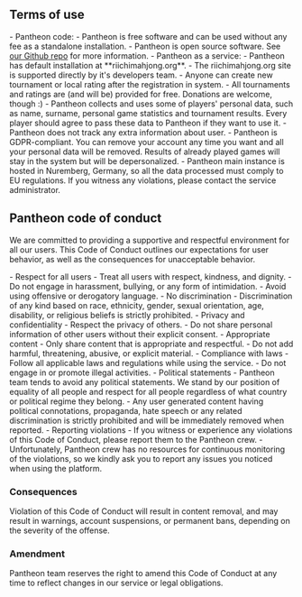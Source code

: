 
<Meta title='Pantheon code of conduct'
      description='List of code of conduct for Mahjong Pantheon' />

## Terms of use

<section className='sparseList'>
- Pantheon code:
  - Pantheon is free software and can be used without any fee as a standalone installation.
  - Pantheon is open source software. See <a href='https://github.com/MahjongPantheon/pantheon/' target='_blank'>our Github repo</a> for more information.
- Pantheon as a service:
  - Pantheon has default installation at **riichimahjong.org**.
  - The riichimahjong.org site is supported directly by it's developers team.
  - Anyone can create new tournament or local rating after the registration in system.
  - All tournaments and ratings are (and will be) provided for free. Donations are welcome, though :)
  - Pantheon collects and uses some of players' personal data, such as name, surname, personal game statistics and tournament results. Every player should agree to pass these data to Pantheon if they want to use it.
  - Pantheon does not track any extra information about user.
  - Pantheon is GDPR-compliant. You can remove your account any time you want and all your personal data will be removed.
    Results of already played games will stay in the system but will be depersonalized.
  - Pantheon main instance is hosted in Nuremberg, Germany, so all the data processed must comply to EU regulations. If you witness any violations, please contact the service administrator.
</section>

## Pantheon code of conduct

We are committed to providing a supportive and respectful environment for all our users. This Code of Conduct outlines
our expectations for user behavior, as well as the consequences for unacceptable behavior.

<section className='sparseList'>
- Respect for all users
  - Treat all users with respect, kindness, and dignity.
  - Do not engage in harassment, bullying, or any form of intimidation.
  - Avoid using offensive or derogatory language.
- No discrimination
  - Discrimination of any kind based on race, ethnicity, gender, sexual orientation, age, disability, or religious
    beliefs is strictly prohibited.
- Privacy and confidentiality
  - Respect the privacy of others.
  - Do not share personal information of other users without their explicit consent.
- Appropriate content
  - Only share content that is appropriate and respectful.
  - Do not add harmful, threatening, abusive, or explicit material.
- Compliance with laws
  - Follow all applicable laws and regulations while using the service.
  - Do not engage in or promote illegal activities.
- Political statements
  - Pantheon team tends to avoid any political statements. We stand by our position of equality of all people and
    respect for all people regardless of what country or political regime they belong.
  - Any user generated content having political connotations, propaganda, hate speech or any related discrimination
    is strictly prohibited and will be immediately removed when reported.
- Reporting violations
  - If you witness or experience any violations of this Code of Conduct, please report them to the Pantheon crew.
  - Unfortunately, Pantheon crew has no resources for continuous monitoring of the violations, so we kindly ask you
    to report any issues you noticed when using the platform.
</section>

### Consequences

Violation of this Code of Conduct will result in content removal, and may result in warnings, account suspensions,
or permanent bans, depending on the severity of the offense.

### Amendment

Pantheon team reserves the right to amend this Code of Conduct at any time to reflect changes in our service or legal obligations.
